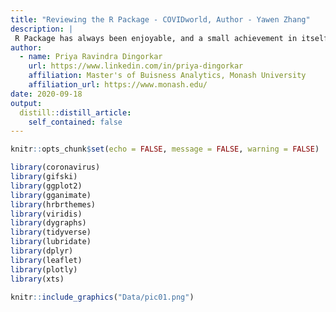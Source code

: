 ```yaml
---
title: "Reviewing the R Package - COVIDworld, Author - Yawen Zhang"
description: |
 R Package has always been enjoyable, and a small achievement in itself is the production of creating this a package itself. We'll be analysing a first-time package by Yawen Zhang today on this blog. Set up your analysis mode and let us explore COVIDworld 's R kit.
author:
  - name: Priya Ravindra Dingorkar
    url: https://www.linkedin.com/in/priya-dingorkar
    affiliation: Master's of Buisness Analytics, Monash University 
    affiliation_url: https://www.monash.edu/
date: 2020-09-18
output:
  distill::distill_article:
    self_contained: false
---
```


```r
knitr::opts_chunk$set(echo = FALSE, message = FALSE, warning = FALSE)
```

```r
library(coronavirus)
library(gifski)
library(ggplot2)
library(gganimate)
library(hrbrthemes)
library(viridis)
library(dygraphs)
library(tidyverse)
library(lubridate)
library(dplyr)
library(leaflet)
library(plotly)
library(xts)  
```


```r
knitr::include_graphics("Data/pic01.png")
```

